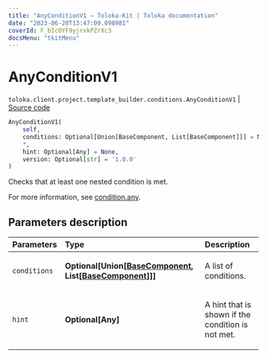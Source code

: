 ```yaml
---
title: "AnyConditionV1 — Toloka-Kit | Toloka documentation"
date: "2023-06-20T13:47:09.098981"
coverId: F_bIcOYF9yjrxkPZrXc3
docsMenu: "tkitMenu"
---
```


# AnyConditionV1

`toloka.client.project.template_builder.conditions.AnyConditionV1` | [Source code](https://github.com/Toloka/toloka-kit/blob/v1.2.0/src/client/project/template_builder/conditions.py#L73)

```python
AnyConditionV1(
    self,
    conditions: Optional[Union[BaseComponent, List[BaseComponent]]] = None,
    *,
    hint: Optional[Any] = None,
    version: Optional[str] = '1.0.0'
)
```

Checks that at least one nested condition is met.

For more information, see [condition.any](/docs/template-builder/reference/condition.any).

## Parameters description

| Parameters | Type | Description |
| :----------| :----| :-----------|
`conditions`|**Optional\[Union\[[BaseComponent](/docs/toloka-kit/reference/toloka.client.project.template_builder.base.BaseComponent), List\[[BaseComponent](/docs/toloka-kit/reference/toloka.client.project.template_builder.base.BaseComponent)\]\]\]**|<p>A list of conditions.</p>
`hint`|**Optional\[Any\]**|<p>A hint that is shown if the condition is not met.</p>